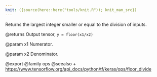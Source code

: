 ```yaml
---
knit: ({source(here::here("tools/knit.R")); knit_man_src})
---
```

Returns the largest integer smaller or equal to the division of inputs.

@returns
    Output tensor, `y = floor(x1/x2)`

@param x1
Numerator.

@param x2
Denominator.

@export
@family ops
@seealso
+ <https://www.tensorflow.org/api_docs/python/tf/keras/ops/floor_divide>
